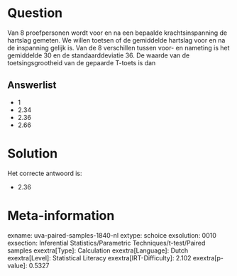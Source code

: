 Question
========

Van 8 proefpersonen wordt voor en na een bepaalde krachtsinspanning de
hartslag gemeten. We willen toetsen of de gemiddelde hartslag voor en na
de inspanning gelijk is. Van de 8 verschillen tussen voor- en nameting
is het gemiddelde 30 en de standaarddeviatie 36. De waarde van de
toetsingsgrootheid van de gepaarde T-toets is dan

Answerlist
----------

* 1
* 2.34
* 2.36
* 2.66

Solution
========

Het correcte antwoord is: 

* 2.36

Meta-information
================
exname: uva-paired-samples-1840-nl
extype: schoice
exsolution: 0010
exsection: Inferential Statistics/Parametric Techniques/t-test/Paired samples
exextra[Type]: Calculation
exextra[Language]: Dutch
exextra[Level]: Statistical Literacy
exextra[IRT-Difficulty]: 2.102
exextra[p-value]: 0.5327
